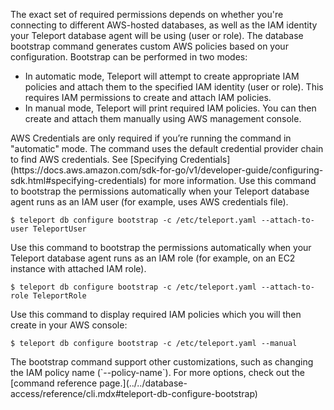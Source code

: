 The exact set of required permissions depends on whether you're connecting to
different AWS-hosted databases, as well as the IAM identity your Teleport
database agent will be using (user or role). The database bootstrap command
generates custom AWS policies based on your configuration. Bootstrap can be
performed in two modes:
- In automatic mode, Teleport will attempt to create appropriate IAM policies and attach
  them to the specified IAM identity (user or role). This requires IAM permissions to create
  and attach IAM policies.
- In manual mode, Teleport will print required IAM policies. You can then
  create and attach them manually using AWS management console.

<Admonition type="note" title="AWS credentials">
  AWS Credentials are only required if you’re running the command in "automatic"
  mode. The command uses the default credential provider chain to find AWS
  credentials. See [Specifying Credentials](https://docs.aws.amazon.com/sdk-for-go/v1/developer-guide/configuring-sdk.html#specifying-credentials) for more information.
</Admonition>

<Tabs>
  <TabItem label="Automatic / IAM User">
  Use this command to bootstrap the permissions automatically when
  your Teleport database agent runs as an IAM user (for example, uses AWS
  credentials file).

  ```code
  $ teleport db configure bootstrap -c /etc/teleport.yaml --attach-to-user TeleportUser
  ```
  </TabItem>

  <TabItem label="Automatic / IAM Role">
  Use this command to bootstrap the permissions automatically when
  your Teleport database agent runs as an IAM role (for example, on an EC2
  instance with attached IAM role).

  ```code
  $ teleport db configure bootstrap -c /etc/teleport.yaml --attach-to-role TeleportRole
  ```
  </TabItem>

  <TabItem label="Manual">
  Use this command to display required IAM policies which you will then create in your AWS console:

  ```code
  $ teleport db configure bootstrap -c /etc/teleport.yaml --manual
  ```
  </TabItem>
</Tabs>

<Admonition type="tip" title="Tip">
  The bootstrap command support other customizations, such as changing the IAM
  policy name (`--policy-name`). For more options, check out the [command
  reference page.](../../database-access/reference/cli.mdx#teleport-db-configure-bootstrap)
</Admonition>

